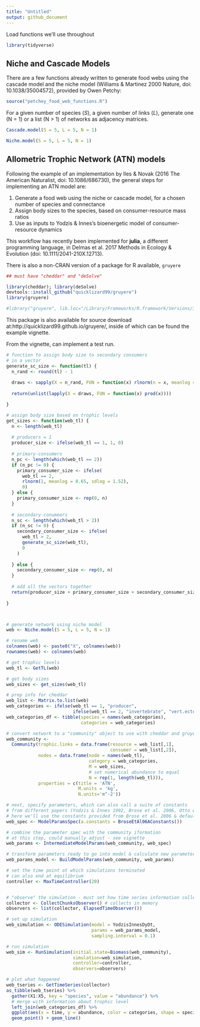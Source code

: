 ```yaml
---
title: "Untitled"
output: github_document
---
```


Load functions we'll use throughout

```r
library(tidyverse)
```


## Niche and Cascade Models

There are a few functions already written to generate food webs using the cascade model and the niche model (Williams & Martinez 2000 Nature, doi: 10.1038/35004572), provided by Owen Petchy:

```r
source("petchey_food_web_functions.R")
```

For a given number of species (*S*), a given number of links (*L*), generate one (N = 1) or a list (N > 1) of networks as adjacency matrices.

```r
Cascade.model(S = 5, L = 5, N = 1)
```

```r
Niche.model(S = 5, L = 5, N = 1)
```

## Allometric Trophic Network (ATN) models

Following the example of an implementation by Iles & Novak (2016 The American Naturalist, doi: 10.1086/686730), the general steps for implementing an ATN model are:

1. Generate a food web using the niche or cascade model, for a chosen number of species and connectance  
2. Assign body sizes to the species, based on consumer-resource mass ratios  
3. Use as inputs to Yodzis & Innes's bioenergetic model of consumer-resource dynamics

This workflow has recently been implemented for **julia**, a different programming language, in Delmas et al. 2017 Methods in Ecology & Evolution (doi: 10.1111/2041-210X.12713).

There is also a non-CRAN version of a package for R available, `gruyere`

```r
## must have "cheddar" and "deSolve"

library(cheddar); library(deSolve)
devtools::install_github("quicklizard99/gruyere")
library(gruyere)

#library("gruyere", lib.loc="/Library/Frameworks/R.framework/Versions/3.5/Resources/library")
```

This package is also available for source download at:http://quicklizard99.github.io/gruyere/, inside of which can be found the example vignette.

From the vignette, can implement a test run.

```r
# function to assign body size to secondary consumers
# in a vector
generate_sc_size <- function(tl) {
  n_rand <- round(tl) - 1
  
  draws <- sapply(X = n_rand, FUN = function(x) rlnorm(n = x, meanlog = 2.73, sdlog = (1.60/x)))
  
  return(unlist(lapply(X = draws, FUN = function(x) prod(x))))

}

# assign body size based on trophic levels
get_sizes <- function(web_tl) {
  n <- length(web_tl)
  
  # producers = 1
  producer_size <- ifelse(web_tl == 1, 1, 0)
  
  # primary-consumers
  n_pc <- length(which(web_tl == 2))
  if (n_pc != 0) {
    primary_consumer_size <- ifelse(
      web_tl == 2,
      rlnorm(1, meanlog = 0.65, sdlog = 1.52),
      0)
  } else {
    primary_consumer_size <- rep(0, n)
  }
  
  # secondary-conumeers
  n_sc <- length(which(web_tl > 2))
  if (n_sc != 0) {
    secondary_consumer_size <- ifelse(
      web_tl > 2,
      generate_sc_size(web_tl),
      0
    )
    
  } else {
    secondary_consumer_size <- rep(0, n)
  }
  
  # add all the vectors together
  return(producer_size + primary_consumer_size + secondary_consumer_size )
  
}



# generate network using niche model
web <- Niche.model(S = 5, L = 5, N = 1)

# rename web
colnames(web) <- paste0("X", colnames(web))
rownames(web) <- colnames(web)

# get trophic levels
web_tl <- GetTL(web)

# get body sizes
web_sizes <- get_sizes(web_tl)

# prep info for cheddar
web_list <- Matrix.to.list(web)
web_categories <- ifelse(web_tl == 1, "producer",
                         ifelse(web_tl == 2, "invertebrate", "vert.ecto"))
web_categories_df <- tibble(species = names(web_categories),
                            categories = web_categories)

# convert network to a "community" object to use with cheddar and gruyere
web_community <- 
  Community(trophic.links = data.frame(resource = web_list[,1],
                                       consumer = web_list[,2]),
            nodes = data.frame(node = names(web_tl),
                               category = web_categories,
                               M = web_sizes,
                               # set numerical abundance to equal
                               N = rep(1, length(web_tl))),
            properties = c(title = 'ATN',
                           M.units = 'kg',
                           N.units='m^-2'))

# next, specify parameters, which can also call a suite of constants
# from different papers (Yodzis & Innes 1992, Brose et al. 2006, Otto et al. 2007)
# here we'll use the constants provided from Brose et al. 2006 & default (Y&I) for rest
web_spec <- ModelParamsSpec(a.constants = BroseEtAl06AConstants())

# combine the parameter spec with the community iformation
# at this step, could manually adjust - see vignette
web_params <- IntermediateModelParams(web_community, web_spec)

# transform parameters ready to go into model & calculate new parameters
web_params_model <- BuildModelParams(web_community, web_params)

# set the time point at which simulations terminated 
# can also end at equilibrium
controller <- MaxTimeController(20)


# "observe" the simulation - must set how time series information collected
collector <- CollectChunksObserver() # collects in memory
observers <- list(collector, ElapsedTimeObserver())

# set up simulation
web_simulation <- ODESimulation(model = YodzisInnesDyDt,
                                params = web_params_model,
                                sampling.interval = 0.1)

# run simulation
web_sim <- RunSimulation(initial.state=Biomass(web_community),
                         simulation=web_simulation,
                         controller=controller,
                         observers=observers)

# plot what happened
web_tseries <- GetTimeSeries(collector)
as_tibble(web_tseries) %>%
  gather(X1:X5, key = "species", value = "abundance") %>%
  # merge with information about trophic level
  left_join(web_categories_df) %>%
  ggplot(aes(x = time, y = abundance, color = categories, shape = species), alpha = 0.5) +
  geom_point() + geom_line()
```







